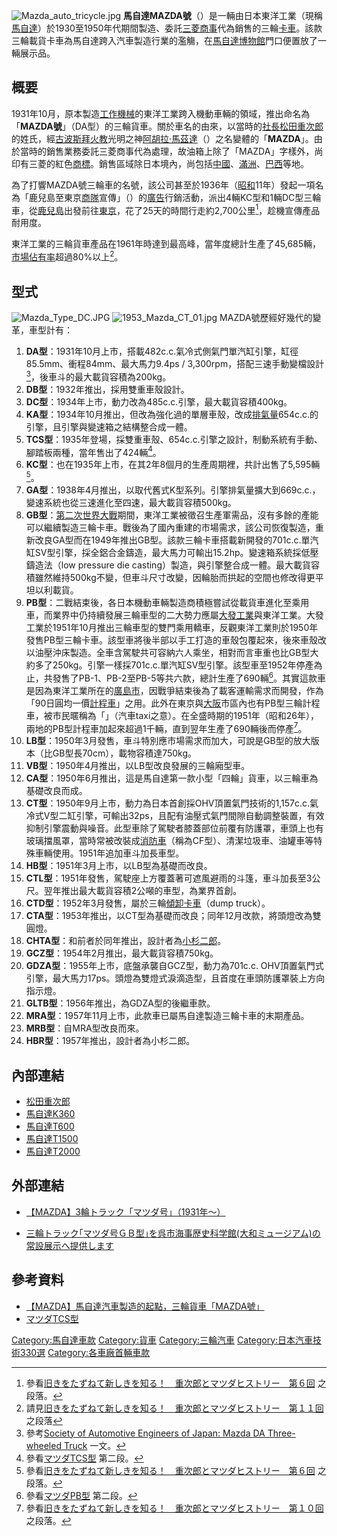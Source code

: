 {{noteTA
|T=zh-hans:马自达MAZDA号;zh-hk:萬事得MAZDA號;zh-tw:馬自達MAZDA號;
|1=zh-hans:马自达;zh-hk:萬事得;zh-tw:馬自達;
}}

[[File:Mazda_auto_tricycle.jpg|thumb]]
'''馬自達MAZDA號'''（{{lang-ja|マツダ・マツダ号}}）是一輛由日本東洋工業（現稱[[馬自達|馬自達]]）於1930至1950年代期間製造、委託[[三菱商事|三菱商事]]代為銷售的三輪[[載貨汽車|卡車]]。該款三輪載貨卡車為馬自達跨入汽車製造行業的濫觴，在[[馬自達博物館|馬自達博物館]]門口便置放了一輛展示品。

== 概要 ==
1931年10月，原本製造[[機床|工作機械]]的東洋工業跨入機動車輛的領域，推出命名為「'''MAZDA號'''」（DA型）的三輪貨車。關於車名的由來，以當時的[[董事長|社長]][[松田重次郎|松田重次郎]]的姓氏，經[[波斯|古波斯]][[瑣羅亞斯德教|拜火教]]光明之神[[阿胡拉·馬茲達|阿胡拉·馬茲達]]（{{lang|fa|Ahura Mazdā}}）之名變體的「'''MAZDA'''」。由於當時的銷售業務委託三菱商事代為處理，故油箱上除了「MAZDA」字樣外，尚印有三菱的紅色[[商標|商標]]。銷售區域除日本境內，尚包括[[中國|中國]]、[[滿洲國|滿洲]]、[[巴西|巴西]]等地。

為了打響MAZDA號三輪車的名號，該公司甚至於1936年（[[昭和|昭和]]11年）發起一項名為「鹿兒島至東京[[商隊|商隊]]宣傳」（{{lang|ja|鹿児島―東京間キャラバン宣伝}}）的[[廣告|廣告]]行銷活動，派出4輛KC型和1輛DC型三輪車，從[[鹿兒島縣|鹿兒島]]出發前往[[東京|東京]]，花了25天的時間行走約2,700公里<ref>參看{{ja}}[http://seez.weblogs.jp/car/cat3843142/page/7/ <span lang="ja">旧きをたずねて新しきを知る！　重次郎とマツダヒストリー　第６回</span>] {{Wayback|url=http://seez.weblogs.jp/car/cat3843142/page/7/ |date=20190624081458 }}之段落。</ref>，趁機宣傳產品耐用度。

東洋工業的三輪貨車產品在1961年時達到最高峰，當年度總計生產了45,685輛，[[市場佔有率|市場佔有率]]超過80%以上<ref>請見{{ja}}[http://seez.weblogs.jp/car/cat3843142/page/6/ <span lang="ja">旧きをたずねて新しきを知る！　重次郎とマツダヒストリー　第１１回</span>] {{Wayback|url=http://seez.weblogs.jp/car/cat3843142/page/6/ |date=20190616060938 }}之段落</ref>。

== 型式 ==
[[File:Mazda_Type_DC.JPG|thumb]]
[[File:1953_Mazda_CT_01.jpg|thumb]]
MAZDA號歷經好幾代的變革，車型計有：
# '''DA型'''：1931年10月上市，搭載482c.c.氣冷式側氣門單汽缸引擎，缸徑85.5mm、衝程84mm、最大馬力9.4ps / 3,300rpm，搭配三速手動變檔設計<ref>參考{{en}}[http://www.jsae.or.jp/autotech/data_e/3-4e.html Society of Automotive Engineers of Japan: Mazda DA Three-wheeled Truck] {{Wayback|url=http://www.jsae.or.jp/autotech/data_e/3-4e.html |date=20130127033515 }}一文。</ref>，後車斗的最大載貨容積為200kg。
# '''DB型'''：1932年推出，採用雙重車殼設計。
# '''DC型'''：1934年上市，動力改為485c.c.引擎，最大載貨容積400kg。
# '''KA型'''：1934年10月推出，但改為強化過的單層車殼，改成[[排氣量|排氣量]]654c.c.的引擎，且引擎與變速箱之結構整合成一體。
# '''TCS型'''：1935年登場，採雙重車殼、654c.c.引擎之設計，制動系統有手動、腳踏板兩種，當年售出了424輛<ref>參看{{ja}}[http://www.asahi-net.or.jp/~ip3t-nksn/Pages/B-classic/Qrp826.htm マツダTCS型] {{Wayback|url=http://www.asahi-net.or.jp/~ip3t-nksn/Pages/B-classic/Qrp826.htm |date=20160310192052 }}第二段。</ref>。
# '''KC型'''：也在1935年上市，在其2年8個月的生產周期裡，共計出售了5,595輛<ref>參看{{ja}}[http://seez.weblogs.jp/car/cat3843142/page/7/ 旧きをたずねて新しきを知る！　重次郎とマツダヒストリー　第６回] {{Wayback|url=http://seez.weblogs.jp/car/cat3843142/page/7/ |date=20190624081458 }}之段落。</ref>。
# '''GA型'''：1938年4月推出，以取代舊式K型系列。引擎排氣量擴大到669c.c.，變速系統也從三速進化至四速，最大載貨容積500kg。
# '''GB型'''：[[第二次世界大戰|第二次世界大戰]]期間，東洋工業被徵召生產軍需品，沒有多餘的產能可以繼續製造三輪卡車。戰後為了國內重建的市場需求，該公司恢復製造，重新改良GA型而在1949年推出GB型。該款三輪卡車搭載新開發的701c.c.單汽缸SV型引擎，採全鋁合金鑄造，最大馬力可輸出15.2hp。變速箱系統採低壓鑄造法（low pressure die casting）製造，與引擎整合成一體。最大載貨容積雖然維持500kg不變，但車斗尺寸改變，因輪胎而拱起的空間也修改得更平坦以利載貨。
# '''PB型'''：二戰結束後，各日本機動車輛製造商積極嘗試從載貨車進化至乘用車，而業界中仍持續發展三輪車型的二大勢力應屬[[大發工業株式會社|大發工業]]與東洋工業。大發工業於1951年10月推出三輪車型的雙門乘用轎車{{link-ja|大發Bee|ダイハツ・Bee}}，反觀東洋工業則於1950年發售PB型三輪卡車。該型車將後半部以手工打造的車殼包覆起來，後來車殼改以油壓沖床製造。全車含駕駛共可容納六人乘坐，相對而言車重也比GB型大約多了250kg。引擎一樣採701c.c.單汽缸SV型引擎。該型車至1952年停產為止，共發售了PB-1、PB-2至PB-5等共六款，總計生產了690輛<ref>參看{{ja}}[http://www.asahi-net.or.jp/~ip3t-nksn/Pages/B-classic/Qrp810.htm マツダPB型] {{Wayback|url=http://www.asahi-net.or.jp/~ip3t-nksn/Pages/B-classic/Qrp810.htm |date=20160310183817 }}第二段。</ref>。其實這款車是因為東洋工業所在的[[廣島市|廣島市]]，因戰爭結束後為了載客運輸需求而開發，作為「90日圓均一價[[出租車|計程車]]」之用。此外在東京與[[大阪市|大阪]]市區內也有PB型三輪計程車，被市民暱稱為「{{lang|ja|輪タク}}」（汽車taxi之意）。在全盛時期的1951年（昭和26年），兩地的PB型計程車加起來超過1千輛，直到翌年生產了690輛後而停產<ref>參看{{ja}}[http://seez.weblogs.jp/car/cat3843142/page/6/ 旧きをたずねて新しきを知る！　重次郎とマツダヒストリー　第１０回] {{Wayback|url=http://seez.weblogs.jp/car/cat3843142/page/6/ |date=20190616060938 }}之段落。</ref>。
# '''LB型'''：1950年3月發售，車斗特別應市場需求而加大，可說是GB型的放大版本（比GB型長70cm），載物容積達750kg。
# '''VB型'''：1950年4月推出，以LB型改良發展的三輪廂型車。
# '''CA型'''：1950年6月推出，這是馬自達第一款小型「四輪」貨車，以三輪車為基礎改良而成。
# '''CT型'''：1950年9月上市，動力為日本首創採OHV頂置氣門技術的1,157c.c.氣冷式V型二缸引擎，可輸出32ps，且配有油壓式氣門間隙自動調整裝置，有效抑制引擎震動與噪音。此型車除了駕駛者膝蓋部位前覆有防護罩，車頭上也有玻璃擋風罩，當時常被改裝成[[消防車|消防車]]（稱為CF型）、清潔垃圾車、油罐車等特殊車輛使用。1951年追加車斗加長車型。
# '''HB型'''：1951年3月上市，以LB型為基礎而改良。
# '''CTL型'''：1951年發售，駕駛座上方覆蓋著可遮風避雨的斗篷，車斗加長至3公尺。翌年推出最大載貨容積2公噸的車型，為業界首創。
# '''CTD型'''：1952年3月發售，屬於三輪[[傾卸卡車|傾卸卡車]]（dump truck）。
# '''CTA型'''：1953年推出，以CT型為基礎而改良；同年12月改款，將頭燈改為雙圓燈。
# '''CHTA型'''：和前者於同年推出，設計者為[[小杉二郎|小杉二郎]]。
# '''GCZ型'''：1954年2月推出，最大載貨容積750kg。
# '''GDZA型'''：1955年上市，底盤承襲自GCZ型，動力為701c.c. OHV頂置氣門式引擎，最大馬力17ps。頭燈為雙燈式淚滴造型，且首度在車頭防護罩裝上方向指示燈。
# '''GLTB型'''：1956年推出，為GDZA型的後繼車款。
# '''MRA型'''：1957年11月上市，此款車已屬馬自達製造三輪卡車的末期產品。
# '''MRB型'''：自MRA型改良而來。
# '''HBR型'''：1957年推出，設計者為小杉二郎。

== 內部連結 ==
* [[松田重次郎|松田重次郎]]
* [[馬自達K360|馬自達K360]]
* [[馬自達T600|馬自達T600]]
* [[馬自達T1500|馬自達T1500]]
* [[馬自達T2000|馬自達T2000]]

== 外部連結 ==
* {{ja}}[http://www.mazda.com/ja/innovation/stories/greatcar/mazda-go/ 【MAZDA】3輪トラック「マツダ号」（1931年～）] {{Wayback|url=http://www.mazda.com/ja/innovation/stories/greatcar/mazda-go/ |date=20210522042539 }}
* {{ja}}[http://blognews.facm.net/?eid=1157410 三輪トラック｢マツダ号ＧＢ型｣を呉市海事歴史科学館(大和ミュージアム)の常設展示へ提供します] {{Wayback|url=http://blognews.facm.net/?eid=1157410 |date=20190609015749 }}

== 參考資料 ==
* [https://web.archive.org/web/20131224152125/http://www.mazda.com.cn/brand/classic/classic_01.html 【MAZDA】馬自達汽車製造的起點，三輪貨車「MAZDA號」]
* [http://www.asahi-net.or.jp/~ip3t-nksn/Pages/B-classic/Qrp826.htm マツダTCS型] {{Wayback|url=http://www.asahi-net.or.jp/~ip3t-nksn/Pages/B-classic/Qrp826.htm |date=20160310192052 }}
{{reflist}}

{{Mazda early}}

[[Category:馬自達車款|Category:馬自達車款]]
[[Category:貨車|Category:貨車]]
[[Category:三輪汽車|Category:三輪汽車]]
[[Category:日本汽車技術330選|Category:日本汽車技術330選]]
[[Category:各車廠首輛車款|Category:各車廠首輛車款]]
